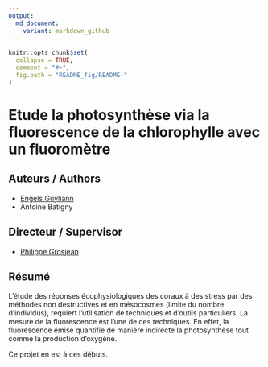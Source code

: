 ```yaml
---
output:
  md_document:
    variant: markdown_github
---
```


<!-- README.md is generated from README.Rmd. Please edit that file -->

```r
knitr::opts_chunk$set(
  collapse = TRUE,
  comment = "#>",
  fig.path = "README_fig/README-"
)
```

# Etude la photosynthèse via la fluorescence de la chlorophylle avec un fluoromètre

## Auteurs / Authors 

- [Engels Guyliann](https://github.com/GuyliannEngels)
- Antoine Batigny 

## Directeur / Supervisor 

- [Philippe Grosjean](https://github.com/phgrosjean)


## Résumé 

L'étude des réponses écophysiologiques des coraux à des stress par des méthodes non destructives et en mésocosmes (limite du nombre d'individus), requiert l'utilisation de techniques et d'outils particuliers. La mesure de la fluorescence est l'une de ces techniques. En effet, la fluorescence émise quantifie de manière indirecte la photosynthèse tout comme la production d'oxygène.

Ce projet en est à ces débuts. 
